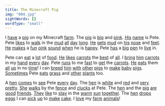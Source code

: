 ```yaml
---
title: The Minecraft Pig
img: "004.jpg"
sightWords: []
wordType: "small"
---
```


I <u>have</u> a <u>pig</u> on my Minecraft <u>farm</u>. The <u>pig</u> is <u>big</u> and <u>pink</u>. <u>His</u> <u>name</u> is Pete. Pete <u>likes</u> to <u>walk</u> in the <u>mud</u> <u>all</u> <u>day</u> <u>long</u>. <u>He</u> <u>gets</u> <u>mud</u> on <u>his</u> <u>nose</u> and <u>feet</u>. <u>He</u> <u>makes</u> a <u>fun</u> <u>oink</u> <u>sound</u> <u>when</u> he is <u>happy</u>. Pete <u>has</u> a <u>big</u> <u>pen</u> to <u>live</u> in.

Pete can <u>eat</u> a <u>lot</u> of <u>food</u>. <u>He</u> <u>likes</u> <u>carrots</u> the <u>best</u> of <u>all</u>. I <u>bring</u> <u>him</u> <u>carrots</u> in my <u>hand</u> <u>every</u> <u>day</u>. Pete <u>runs</u> to me <u>fast</u> to <u>get</u> the <u>carrots</u>. <u>He</u> <u>eats</u> them <u>all</u> <u>up</u> in no <u>time</u>! I can <u>breed</u> <u>him</u> <u>with</u> <u>other</u> <u>pigs</u> to <u>make</u> <u>baby</u> <u>pigs</u>. <u>Sometimes</u> Pete <u>eats</u> <u>grass</u> and <u>other</u> <u>plants</u> too.

A <u>hen</u> <u>comes</u> to <u>see</u> Pete <u>every</u> <u>day</u>. The <u>hen</u> is <u>white</u> and <u>red</u> and <u>very</u> <u>pretty</u>. <u>She</u> <u>walks</u> by the <u>fence</u> and <u>clucks</u> at Pete. The <u>hen</u> and the <u>pig</u> <u>are</u> <u>good</u> <u>friends</u>. <u>They</u> <u>like</u> to <u>stay</u> in the <u>warm</u> <u>sun</u> <u>together</u>. The <u>hen</u> <u>drops</u> <u>eggs</u> I can <u>pick</u> <u>up</u> to <u>make</u> <u>cake</u>. I <u>love</u> my <u>farm</u> <u>animals</u>!